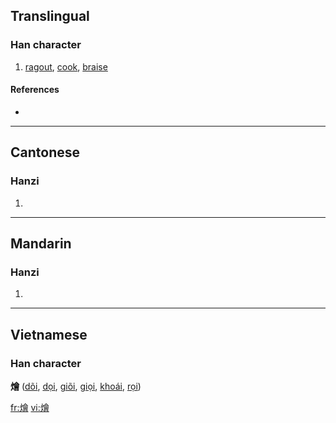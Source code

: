 {{see|烩}}
==Translingual==

===Han character===
{{Han char|rn=86|rad=火|as=13|sn=17|four=9886<sub>6</sub>|canj=火人一日 (FOMA)}}

# [[ragout]], [[cook]], [[braise]]

====References====
* {{Han ref|kx=0685.201|dkj=19503|hdz=32241.070|uh=71F4|ud=29172|bh=C0ED|bd=49389}}

----

==Cantonese==

===Hanzi===
{{yue-hanzi|jyut=|y=wui6}}

# {{defn|Cantonese}}

----

==Mandarin==

===Hanzi===
{{cmn-hanzi|sim=烩|pin=[[huì]] ([[hui4]])|wg=hui<sup>4</sup>}}

# {{defn|Mandarin}}

----

==Vietnamese==
===Han character===
'''燴''' ([[dõi]], [[dọi]], [[giõi]], [[giọi]], [[khoái]], [[rọi]])

[[fr:燴]]
[[vi:燴]]